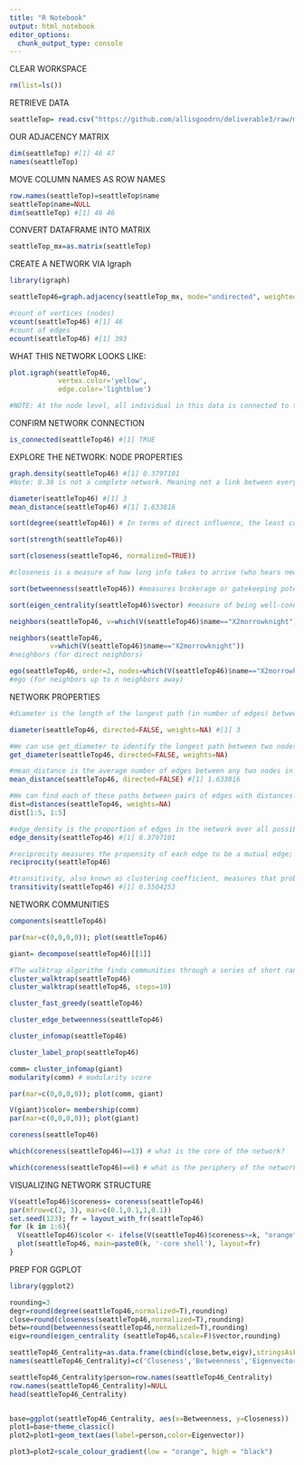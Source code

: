 ```yaml
---
title: "R Notebook"
output: html_notebook
editor_options: 
  chunk_output_type: console
---
```


CLEAR WORKSPACE

```r
rm(list=ls())
```

RETRIEVE DATA

```r
seattleTop= read.csv("https://github.com/allisgoodrn/deliverable3/raw/main/seattleTop.csv")
```

OUR ADJACENCY MATRIX

```r
dim(seattleTop) #[1] 46 47
names(seattleTop)
```

MOVE COLUMN NAMES AS ROW NAMES 

```r
row.names(seattleTop)=seattleTop$name
seattleTop$name=NULL
dim(seattleTop) #[1] 46 46 
```

CONVERT DATAFRAME INTO MATRIX 

```r
seattleTop_mx=as.matrix(seattleTop)
```

CREATE A NETWORK VIA Igraph

```r
library(igraph)

seattleTop46=graph.adjacency(seattleTop_mx, mode="undirected", weighted=NULL)

#count of vertices (nodes)
vcount(seattleTop46) #[1] 46
#count of edges
ecount(seattleTop46) #[1] 393
```

WHAT THIS NETWORK LOOKS LIKE:

```r
plot.igraph(seattleTop46,
            vertex.color='yellow',
            edge.color='lightblue')

#NOTE: At the node level, all individual in this data is connected to two or more other persons. There is no-one individual that is connected to just a singular person.  
```

CONFIRM NETWORK CONNECTION

```r
is_connected(seattleTop46) #[1] TRUE
```

EXPLORE THE NETWORK: NODE PROPERTIES 

```r
graph.density(seattleTop46) #[1] 0.3797101
#Note: 0.38 is not a complete network. Meaning not a link between every pair of nodes. 

diameter(seattleTop46) #[1] 3
mean_distance(seattleTop46) #[1] 1.633816

sort(degree(seattleTop46)) # In terms of direct influence, the least connected individual is X2morrownight, two connections; and the most connected or with the most direct influene is toddbishop, 41 connections. 

sort(strength(seattleTop46))

sort(closeness(seattleTop46, normalized=TRUE)) 

#closeness is a measure of how long info takes to arrive (who hears news first). Higher values mean less centrality. #toddbishop is 0.9183673 and X2morrowknight is 0.4787234. toddbishop is in the know. 

sort(betweenness(seattleTop46)) #measures brokerage or gatekeeping potential/appromixately the numer of shortest paths btwn nodes that pass through a particular node. 

sort(eigen_centrality(seattleTop46)$vector) #measure of being well-connected connected to the well-connected. Only works with undirected networks.

neighbors(seattleTop46, v=which(V(seattleTop46)$name=="X2morrowknight")) #connected to DaveParkerSEA & MissDestructo

neighbors(seattleTop46,
          v=which(V(seattleTop46)$name=="X2morrowknight"))
#neighbors (for direct neighbors) 

ego(seattleTop46, order=2, nodes=which(V(seattleTop46)$name=="X2morrowknight")) 
#ego (for neighbors up to n neighbors away)

```

NETWORK PROPERTIES

```r
#diameter is the length of the longest path (in number of edges) between two nodes. 

diameter(seattleTop46, directed=FALSE, weights=NA) #[1] 3

#We can use get_diameter to identify the longest path between two nodes 
get_diameter(seattleTop46, directed=FALSE, weights=NA)

#mean_distance is the average number of edges between any two nodes in the network.
mean_distance(seattleTop46, directed=FALSE) #[1] 1.633816

#We can find each of these paths between pairs of edges with distances.
dist=distances(seattleTop46, weights=NA)
dist[1:5, 1:5]

#edge_density is the proportion of edges in the network over all possible edges that could exist.
edge_density(seattleTop46) #[1] 0.3797101

#reciprocity measures the propensity of each edge to be a mutual edge; that is, the probability that if i is connected to j, j is also connected to i.
reciprocity(seattleTop46)

#transitivity, also known as clustering coefficient, measures that probability that adjacent nodes of a network are connected. In other words, if i is connected to j, and j is connected to k, what is the probability that i is also connected to k?
transitivity(seattleTop46) #[1] 0.5504253
```

NETWORK COMMUNITIES
```r
components(seattleTop46)

par(mar=c(0,0,0,0)); plot(seattleTop46)

giant= decompose(seattleTop46)[[1]]

#The walktrap algorithm finds communities through a series of short random walks. 
cluster_walktrap(seattleTop46)
cluster_walktrap(seattleTop46, steps=10)

cluster_fast_greedy(seattleTop46)

cluster_edge_betweenness(seattleTop46)

cluster_infomap(seattleTop46)

cluster_label_prop(seattleTop46)

comm= cluster_infomap(giant)
modularity(comm) # modularity score

par(mar=c(0,0,0,0)); plot(comm, giant)

V(giant)$color= membership(comm)
par(mar=c(0,0,0,0)); plot(giant)

coreness(seattleTop46)

which(coreness(seattleTop46)==13) # what is the core of the network?

which(coreness(seattleTop46)==6) # what is the periphery of the network?
```

VISUALIZING NETWORK STRUCTURE 

```r
V(seattleTop46)$coreness= coreness(seattleTop46)
par(mfrow=c(2, 3), mar=c(0.1,0.1,1,0.1))
set.seed(123); fr = layout_with_fr(seattleTop46)
for (k in 1:6){
  V(seattleTop46)$color <- ifelse(V(seattleTop46)$coreness>=k, "orange", "grey")
  plot(seattleTop46, main=paste0(k, '-core shell'), layout=fr)
}
```

PREP FOR GGPLOT 

```r
library(ggplot2)

rounding=3
degr=round(degree(seattleTop46,normalized=T),rounding)
close=round(closeness(seattleTop46,normalized=T),rounding)
betw=round(betweenness(seattleTop46,normalized=T),rounding)
eigv=round(eigen_centrality (seattleTop46,scale=F)$vector,rounding)

seattleTop46_Centrality=as.data.frame(cbind(close,betw,eigv),stringsAsFactors = F)
names(seattleTop46_Centrality)=c('Closeness','Betweenness','Eigenvector')

seattleTop46_Centrality$person=row.names(seattleTop46_Centrality)
row.names(seattleTop46_Centrality)=NULL
head(seattleTop46_Centrality)


base=ggplot(seattleTop46_Centrality, aes(x=Betweenness, y=Closeness))
plot1=base+theme_classic() 
plot2=plot1+geom_text(aes(label=person,color=Eigenvector)) 

plot3=plot2+scale_colour_gradient(low = "orange", high = "black")
```

